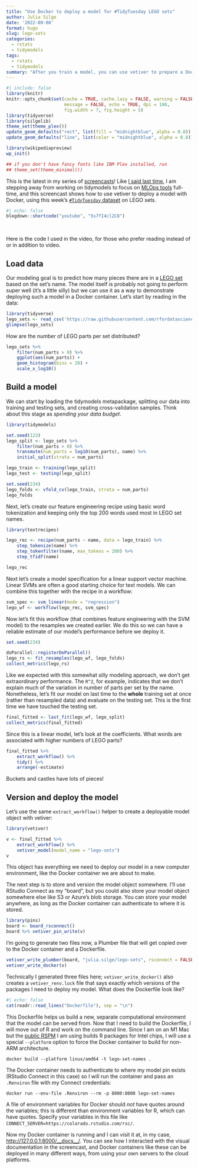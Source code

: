 ```yaml
---
title: "Use Docker to deploy a model for #TidyTuesday LEGO sets"
author: Julia Silge
date: '2022-09-08'
format: hugo
slug: lego-sets
categories:
  - rstats
  - tidymodels
tags:
  - rstats
  - tidymodels
summary: "After you train a model, you can use vetiver to prepare a Dockerfile and deploy your model in a flexible way."
---
```


```r
#| include: false
library(knitr)
knitr::opts_chunk$set(cache = TRUE, cache.lazy = FALSE, warning = FALSE, 
                      message = FALSE, echo = TRUE, dpi = 180,
                      fig.width = 7, fig.height = 5)
library(tidyverse)
library(silgelib)
theme_set(theme_plex())
update_geom_defaults("rect", list(fill = "midnightblue", alpha = 0.8))
update_geom_defaults("line", list(color = "midnightblue", alpha = 0.8))

library(wikipediapreview)
wp_init()

## if you don't have fancy fonts like IBM Plex installed, run
## theme_set(theme_minimal())
```

This is the latest in my series of [screencasts](https://www.youtube.com/juliasilge)! Like [I said last time](https://juliasilge.com/blog/sf-rent/), I am stepping away from working on tidymodels to focus on [MLOps tools](https://vetiver.rstudio.com/) full-time, and this screencast shows how to use vetiver to deploy a model with Docker, using this week's [`#TidyTuesday` dataset](https://github.com/rfordatascience/tidytuesday) on LEGO sets. 

```r
#| echo: false
blogdown::shortcode("youtube", "5s7fI4cl2C8")
```

</br>

Here is the code I used in the video, for those who prefer reading instead of or in addition to video.

## Load data

Our modeling goal is to predict how many pieces there are in a [LEGO set](https://github.com/rfordatascience/tidytuesday/tree/master/data/2022/2022-09-06) based on the set's name. The model itself is probably not going to perform super well (it's a little silly) but we can use it as a way to demonstrate deploying such a model in a Docker container. Let's start by reading in the data:

```r
library(tidyverse)
lego_sets <- read_csv('https://raw.githubusercontent.com/rfordatascience/tidytuesday/master/data/2022/2022-09-06/sets.csv.gz')
glimpse(lego_sets)
```

How are the number of LEGO parts per set distributed?

```r
lego_sets %>%
    filter(num_parts > 0) %>%
    ggplot(aes(num_parts)) +
    geom_histogram(bins = 20) +
    scale_x_log10() 
```

## Build a model

We can start by loading the tidymodels metapackage, splitting our data into training and testing sets, and creating cross-validation samples. Think about this stage as _spending your data budget_.

```r
library(tidymodels)

set.seed(123)
lego_split <- lego_sets %>%
    filter(num_parts > 0) %>%
    transmute(num_parts = log10(num_parts), name) %>%
    initial_split(strata = num_parts)

lego_train <- training(lego_split)
lego_test <- testing(lego_split)

set.seed(234)
lego_folds <- vfold_cv(lego_train, strata = num_parts)
lego_folds
```

Next, let's create our feature engineering recipe using basic word tokenization and keeping only the top 200 words used most in LEGO set names.

```r
library(textrecipes)

lego_rec <- recipe(num_parts ~ name, data = lego_train) %>%
    step_tokenize(name) %>%
    step_tokenfilter(name, max_tokens = 200) %>%
    step_tfidf(name)

lego_rec
```

Next let's create a model specification for a linear support vector machine. Linear SVMs are often a good starting choice for text models. We can combine this together with the recipe in a workflow:

```r
svm_spec <- svm_linear(mode = "regression")
lego_wf <- workflow(lego_rec, svm_spec)
```

Now let's fit this workflow (that combines feature engineering with the SVM model) to the resamples we created earlier. We do this so we can have a reliable estimate of our model's performance before we deploy it.

```r
set.seed(234)

doParallel::registerDoParallel()
lego_rs <- fit_resamples(lego_wf, lego_folds)
collect_metrics(lego_rs)
```

Like we expected with this somewhat silly modeling approach, we don't get extraordinary performance. The `R^2`, for example, indicates that we don't explain much of the variation in number of parts per set by the name. Nonetheless, let's fit our model on last time to the **whole** training set at once (rather than resampled data) and evaluate on the testing set. This is the first time we have touched the testing set.

```r
final_fitted <- last_fit(lego_wf, lego_split)
collect_metrics(final_fitted)
```

Since this is a linear model, let's look at the coefficients. What words are associated with higher numbers of LEGO parts?

```r
final_fitted %>%
    extract_workflow() %>%
    tidy() %>%
    arrange(-estimate)
```

Buckets and castles have lots of pieces!

## Version and deploy the model

Let's use the same `extract_workflow()` helper to create a deployable model object with vetiver:

```r
library(vetiver)

v <- final_fitted %>%
    extract_workflow() %>%
    vetiver_model(model_name = "lego-sets")
v
```

This object has everything we need to deploy our model in a new computer environment, like the Docker container we are about to make.

The next step is to store and version the model object somewhere. I'll use RStudio Connect as my "board", but you could also store your model object somewhere else like S3 or Azure's blob storage. You can store your model anywhere, as long as the Docker container can authenticate to where it is stored.

```r
library(pins)
board <- board_rsconnect()
board %>% vetiver_pin_write(v)
```

I'm going to generate two files now, a Plumber file that will get copied over to the Docker container and a Dockerfile.

```r
vetiver_write_plumber(board, "julia.silge/lego-sets", rsconnect = FALSE)
vetiver_write_docker(v)
```

Technically I generated three files here; `vetiver_write_docker()` also creates a `vetiver_renv.lock` file that says exactly which versions of the packages I need to deploy my model. What does the Dockerfile look like?

```r
#| echo: false
cat(readr::read_lines("Dockerfile"), sep = "\n")
```

This Dockerfile helps us build a new, separate computational environment that the model can be served from. Now that I need to build the Dockerfile, I will move out of R and work on the command line. Since I am on an M1 Mac but the [public RSPM](https://packagemanager.rstudio.com/) I am using builds R packages for Intel chips, I will use a special `--platform` option to force the Docker container to build for non-ARM architecture.

```
docker build --platform linux/amd64 -t lego-set-names .
```

The Docker container needs to authenticate to where my model pin exists (RStudio Connect in this case) so I will run the container and pass an `.Renviron` file with my Connect credentials:

```
docker run --env-file .Renviron --rm -p 8000:8000 lego-set-names
```

A file of environment variables for Docker should _not_ have quotes around the variables; this is different than environment variables for R, which can have quotes. Specify your variables in this file like `CONNECT_SERVER=https://colorado.rstudio.com/rsc/`.

Now my Docker container is running and I can visit it at, in my case, <http://127.0.0.1:8000/__docs__/>. You can see how I interacted with the visual documentation in the screencast, and Docker containers like these can be deployed in many different ways, from using your own servers to the cloud platforms.

